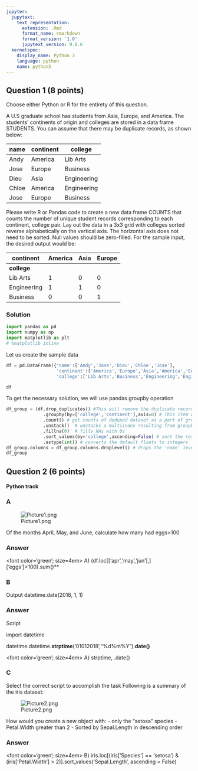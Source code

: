 ```yaml
---
jupyter:
  jupytext:
    text_representation:
      extension: .Rmd
      format_name: rmarkdown
      format_version: '1.0'
      jupytext_version: 0.8.6
  kernelspec:
    display_name: Python 3
    language: python
    name: python3
---
```


## Question 1 (8 points)
Choose either Python or R for the entirety of this question.

A U.S graduate school has students from Asia, Europe, and America. The students' continents of origin and colleges are stored in a data frame STUDENTS. You can assume that there may be duplicate records, as shown below:


| name   | continent |  college    |
|--------|-----------|-------------|
|  Andy  | America   |  Lib Arts   |
|  Jose  | Europe    |  Business   |
|  Dieu  | Asia      | Engineering |
|  Chloe | America   | Engineering |
|  Jose  | Europe    |  Business   |

Please write R or Pandas code to create a new data frame COUNTS that counts the number of unique student records corresponding to each continent, college pair. Lay out the data in a 3x3 grid with colleges sorted reverse alphabetically on the vertical axis. The horizontal axis does not need to be sorted. Null values should be zero-filled. For the sample input, the desired output would be:

|  continent  | America | Asia | Europe |
|-------------|---------|------|--------|
|**college**  |         |      |        |
|  Lib Arts   |    1    |  0   |   0    |
| Engineering |    1    |  1   |   0    |
|  Business   |    0    |  0   |   1    |


### Solution

```python
import pandas as pd
import numpy as np
import matplotlib as plt
# %matplotlib inline
```

Let us create the sample data

```python
df = pd.DataFrame({'name':['Andy','Jose','Dieu','Chloe','Jose'],
                   'continent':['America','Europe','Asia','America','Europe'],
                   'college':['Lib Arts','Business','Engineering','Engineering','Business']})
```

```python
df
```

To get the necessary solution, we will use pandas groupby operation

```python
df_group = (df.drop_duplicates() #This will remove the duplicate records from the dataframe
              .groupby(by=['college','continent'],axis=0) # This item will groupby on college and continent.
              .count() # get counts of deduped dataset as a part of groupby
              .unstack()  # unstacks a multiindex resulting from groupby based on two columns
              .fillna(0)  # fills NAs with 0s
              .sort_values(by='college',ascending=False) # sort the resulting values by college in reverse alphabetical order
              .astype(int)) # converts the default floats to integers
df_group.columns = df_group.columns.droplevel() # drops the 'name' level
df_group
```

## Question 2 (6 points)
#### Python track


### A
![Picture1.png](picture1.png)

Of the months April, May, and June, calculate how many had eggs>100


### Answer


<font color='green'; size=4em>
A) (df.loc[['apr','may','jun'],]['eggs']>100).sum()**
</font>


### B


Output
datetime.date(2018, 1, 1)


### Answer
Script


import datetime

datetime.datetime.**strptime**('01012018',"%d%m%Y").**date()**


<font color='green'; size=4em>
A) strptime, .date()
</font>


### C


Select the correct script to accomplish the task
Following is a summary of the iris dataset:

![Picture2.png](Picture2.png)


How would you create a new object with:
-	only the “setosa” species 
-	Petal.Width greater than 2
-	Sorted by Sepal.Length in descending order


### Answer


<font color='green'; size=4em>
B) iris.loc[(iris['Species'] == 'setosa') & (iris['Petal.Width'] > 2)].sort_values('Sepal.Length', ascending = False)
</font>

```python

```
